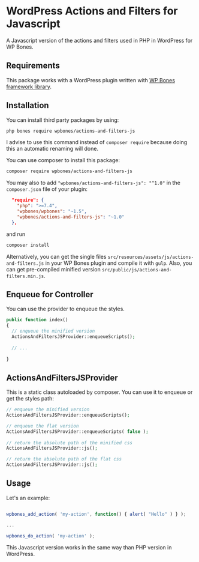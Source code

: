 
# WordPress Actions and Filters for Javascript

<Poser name="wpbones/actions-and-filters-js" />

A Javascript version of the actions and filters used in PHP in WordPress for WP Bones.

## Requirements

This package works with a WordPress plugin written with [WP Bones framework library](https://github.com/wpbones/WPBones).

## Installation

You can install third party packages by using:

```sh copy
php bones require wpbones/actions-and-filters-js
```
   
I advise to use this command instead of `composer require` because doing this an automatic renaming will done.  

You can use composer to install this package:

```sh copy
composer require wpbones/actions-and-filters-js
```

You may also to add `"wpbones/actions-and-filters-js": "^1.0"` in the `composer.json` file of your plugin:
 
```json copy filename="composer.json" {4}
  "require": {
    "php": ">=7.4",
    "wpbones/wpbones": "~1.5",
    "wpbones/actions-and-filters-js": "~1.0"
  },
```

and run 

```sh copy
composer install
```

Alternatively, you can get the single files `src/resources/assets/js/actions-and-filters.js` in your WP Bones plugin and compile it with `gulp`. 
Also, you can get pre-compiled minified version `src/public/js/actions-and-filters.min.js`.

## Enqueue for Controller

You can use the provider to enqueue the styles.

```php copy
public function index()
{
  // enqueue the minified version
  ActionsAndFiltersJSProvider::enqueueScripts();
  
  // ...
  
}
```

## ActionsAndFiltersJSProvider

This is a static class autoloaded by composer. You can use it to enqueue or get the styles path:

```php copy
// enqueue the minified version
ActionsAndFiltersJSProvider::enqueueScripts();

// enqueue the flat version
ActionsAndFiltersJSProvider::enqueueScripts( false );
    
// return the absolute path of the minified css
ActionsAndFiltersJSProvider::js();

// return the absolute path of the flat css
ActionsAndFiltersJSProvider::js();   
```

## Usage

Let's an example:

```js copy

wpbones_add_action( 'my-action', function() { alert( "Hello" ) } );

...

wpbones_do_action( 'my-action' );

```

This Javascript version works in the same way than PHP version in WordPress.